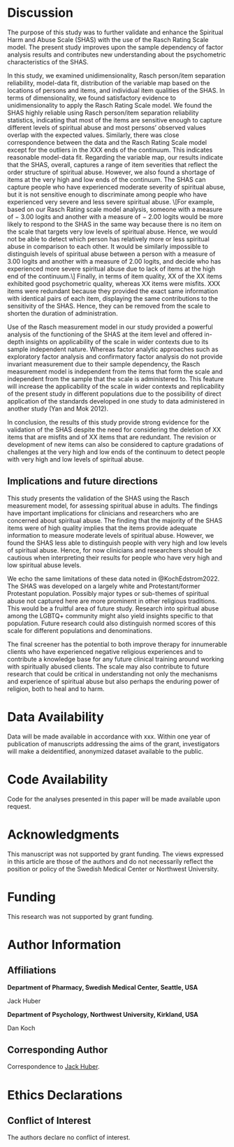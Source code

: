 # Discussion {.unnumbered}

The purpose of this study was to further validate and enhance the Spiritual Harm and Abuse Scale (SHAS) with the use of the Rasch Rating Scale model. The present study improves upon the sample dependency of factor analysis results and contributes new understanding about the psychometric characteristics of the SHAS.

In this study, we examined unidimensionality, Rasch person/item separation reliability, model-data fit, distribution of the variable map based on the locations of persons and items, and individual item qualities of the SHAS. In terms of dimensionality, we found satisfactory evidence to unidimensionality to apply the Rasch Rating Scale model. We found the SHAS highly reliable using Rasch person/item separation reliability statistics, indicating that most of the items are sensitive enough to capture different levels of spiritual abuse and most persons' observed values overlap with the expected values. Similarly, there was close correspondence between the data and the Rasch Rating Scale model except for the outliers in the XXX ends of the continuum. This indicates reasonable model-data fit. Regarding the variable map, our results indicate that the SHAS, overall, captures a range of item severities that reflect the order structure of spiritual abuse. However, we also found a shortage of items at the very high and low ends of the continuum. The SHAS can capture people who have experienced moderate severity of spiritual abuse, but it is not sensitive enough to discriminate among people who have experienced very severe and less severe spiritual abuse. \\\[For example, based on our Rasch Rating scale model analysis, someone with a measure of − 3.00 logits and another with a measure of − 2.00 logits would be more likely to respond to the SHAS in the same way because there is no item on the scale that targets very low levels of spiritual abuse. Hence, we would not be able to detect which person has relatively more or less spiritual abuse in comparison to each other. It would be similarly impossible to distinguish levels of spiritual abuse between a person with a measure of 3.00 logits and another with a measure of 2.00 logits, and decide who has experienced more severe spiritual abuse due to lack of items at the high end of the continuum.\\\] Finally, in terms of item quality, XX of the XX items exhibited good psychometric quality, whereas XX items were misfits. XXX items were redundant because they provided the exact same information with identical pairs of each item, displaying the same contributions to the sensitivity of the SHAS. Hence, they can be removed from the scale to shorten the duration of administration.

Use of the Rasch measurement model in our study provided a powerful analysis of the functioning of the SHAS at the item level and offered in-depth insights on applicability of the scale in wider contexts due to its sample independent nature. Whereas factor analytic approaches such as exploratory factor analysis and confirmatory factor analysis do not provide invariant measurement due to their sample dependency, the Rasch measurement model is independent from the items that form the scale and independent from the sample that the scale is administered to. This feature will increase the applicability of the scale in wider contexts and replicability of the present study in different populations due to the possibility of direct application of the standards developed in one study to data administered in another study (Yan and Mok 2012).

In conclusion, the results of this study provide strong evidence for the validation of the SHAS despite the need for considering the deletion of XX items that are misfits and of XX items that are redundant. The revision or development of new items can also be considered to capture gradations of challenges at the very high and low ends of the continuum to detect people with very high and low levels of spiritual abuse.

## Implications and future directions

This study presents the validation of the SHAS using the Rasch measurement model, for assessing spiritual abuse in adults. The findings have important implications for clinicians and researchers who are concerned about spiritual abuse. The finding that the majority of the SHAS items were of high quality implies that the items provide adequate information to measure moderate levels of spiritual abuse. However, we found the SHAS less able to distinguish people with very high and low levels of spiritual abuse. Hence, for now clinicians and researchers should be cautious when interpreting their results for people who have very high and low spiritual abuse levels.

We echo the same limitations of these data noted in \@KochEdstrom2022. The SHAS was developed on a largely white and Protestant/former Protestant population. Possibly major types or sub-themes of spiritual abuse not captured here are more prominent in other religious traditions. This would be a fruitful area of future study. Research into spiritual abuse among the LGBTQ+ community might also yield insights specific to that population. Future research could also distinguish normed scores of this scale for different populations and denominations.

The final screener has the potential to both improve therapy for innumerable clients who have experienced negative religious experiences and to contribute a knowledge base for any future clinical training around working with spiritually abused clients. The scale may also contribute to future research that could be critical in understanding not only the mechanisms and experience of spiritual abuse but also perhaps the enduring power of religion, both to heal and to harm.

# Data Availability

Data will be made available in accordance with xxx. Within one year of publication of manuscripts addressing the aims of the grant, investigators will make a deidentified, anonymized dataset available to the public.

# Code Availability

Code for the analyses presented in this paper will be made available upon request.

# Acknowledgments

This manuscript was not supported by grant funding. The views expressed in this article are those of the authors and do not necessarily reflect the position or policy of the Swedish Medical Center or Northwest University.

# Funding

This research was not supported by grant funding.

# Author Information

## Affiliations

**Department of Pharmacy, Swedish Medical Center, Seattle, USA**

Jack Huber

**Department of Psychology, Northwest University, Kirkland, USA**

Dan Koch

## Corresponding Author

Correspondence to [Jack Huber](mailto:jack.bernard.huber@gmail.com).

# Ethics Declarations

## Conflict of Interest

The authors declare no conflict of interest.
